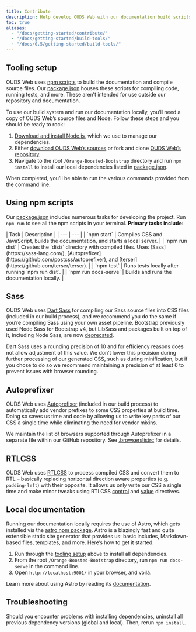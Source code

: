 ```yaml
---
title: Contribute
description: Help develop OUDS Web with our documentation build scripts and tests.
toc: true
aliases:
  - "/docs/getting-started/contribute/"
  - "/docs/getting-started/build-tools/"
  - "/docs/0.5/getting-started/build-tools/"
---
```


## Tooling setup

OUDS Web uses [npm scripts](https://docs.npmjs.com/misc/scripts/) to build the documentation and compile source files. Our [package.json]([[config:repo]]/blob/v[[config:current_version]]-ouds-web/package.json) houses these scripts for compiling code, running tests, and more. These aren’t intended for use outside our repository and documentation.

To use our build system and run our documentation locally, you’ll need a copy of OUDS Web’s source files and Node. Follow these steps and you should be ready to rock:

1. [Download and install Node.js](https://nodejs.org/en/download/), which we use to manage our dependencies.
2. Either [download OUDS Web’s sources]([[config:download.source]]) or fork and clone [OUDS Web’s repository]([[config:repo]]).
3. Navigate to the root `/Orange-Boosted-Bootstrap` directory and run `npm install` to install our local dependencies listed in [package.json]([[config:repo]]/blob/v[[config:current_version]]-ouds-web/package.json).

When completed, you’ll be able to run the various commands provided from the command line.

## Using npm scripts

Our [package.json]([[config:repo]]/blob/v[[config:current_version]]-ouds-web/package.json) includes numerous tasks for developing the project. Run `npm run` to see all the npm scripts in your terminal. **Primary tasks include:**

<BsTable>
| Task | Description |
| --- | --- |
| `npm start` | Compiles CSS and JavaScript, builds the documentation, and starts a local server. |
| `npm run dist` | Creates the `dist/` directory with compiled files. Uses [Sass](https://sass-lang.com/), [Autoprefixer](https://github.com/postcss/autoprefixer), and [terser](https://github.com/terser/terser). |
| `npm test` | Runs tests locally after running `npm run dist`. |
| `npm run docs-serve` | Builds and runs the documentation locally. |
</BsTable>

<Callout type="info" name="info-npm-starter" />

## Sass

OUDS Web uses [Dart Sass](https://sass-lang.com/dart-sass/) for compiling our Sass source files into CSS files (included in our build process), and we recommend you do the same if you’re compiling Sass using your own asset pipeline. Bootstrap previously used Node Sass for Bootstrap v4, but LibSass and packages built on top of it, including Node Sass, are now [deprecated](https://sass-lang.com/blog/libsass-is-deprecated/).

Dart Sass uses a rounding precision of 10 and for efficiency reasons does not allow adjustment of this value. We don’t lower this precision during further processing of our generated CSS, such as during minification, but if you chose to do so we recommend maintaining a precision of at least 6 to prevent issues with browser rounding.

## Autoprefixer

OUDS Web uses [Autoprefixer](https://github.com/postcss/autoprefixer) (included in our build process) to automatically add vendor prefixes to some CSS properties at build time. Doing so saves us time and code by allowing us to write key parts of our CSS a single time while eliminating the need for vendor mixins.

We maintain the list of browsers supported through Autoprefixer in a separate file within our GitHub repository. See [.browserslistrc]([[config:repo]]/blob/v[[config:current_version]]-ouds-web/.browserslistrc) for details.

## RTLCSS

OUDS Web uses [RTLCSS](https://rtlcss.com/) to process compiled CSS and convert them to RTL – basically replacing horizontal direction aware properties (e.g. `padding-left`) with their opposite. It allows us only write our CSS a single time and make minor tweaks using RTLCSS [control](https://rtlcss.com/learn/usage-guide/control-directives/) and [value](https://rtlcss.com/learn/usage-guide/value-directives/) directives.

## Local documentation

Running our documentation locally requires the use of Astro, which gets installed via the [astro npm package](https://www.npmjs.com/package/astro). Astro is a blazingly fast and quite extensible static site generator that provides us: basic includes, Markdown-based files, templates, and more. Here’s how to get it started:

1. Run through the [tooling setup](#tooling-setup) above to install all dependencies.
2. From the root `/Orange-Boosted-Bootstrap` directory, run `npm run docs-serve` in the command line.
3. Open `http://localhost:9001/` in your browser, and voilà.

Learn more about using Astro by reading its [documentation](https://docs.astro.build/en/getting-started/).

## Troubleshooting

Should you encounter problems with installing dependencies, uninstall all previous dependency versions (global and local). Then, rerun `npm install`.
